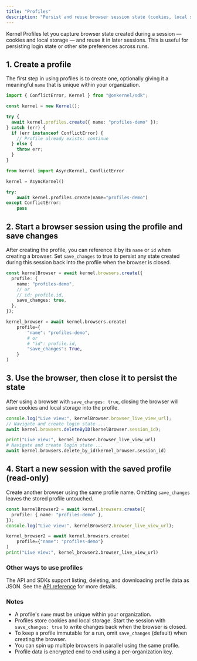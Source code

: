 ```yaml
---
title: "Profiles"
description: "Persist and reuse browser session state (cookies, local storage) across sessions"
---
```


Kernel Profiles let you capture browser state created during a session — cookies and local storage — and reuse it in later sessions. This is useful for persisting login state or other site preferences across runs.

## 1. Create a profile

The first step in using profiles is to create one, optionally giving it a meaningful `name` that is unique within your organization.

<CodeGroup>

```typescript Typescript/Javascript
import { ConflictError, Kernel } from "@onkernel/sdk";

const kernel = new Kernel();

try {
  await kernel.profiles.create({ name: "profiles-demo" });
} catch (err) {
  if (err instanceof ConflictError) {
    // Profile already exists; continue
  } else {
    throw err;
  }
}
```

```python Python
from kernel import AsyncKernel, ConflictError

kernel = AsyncKernel()

try:
    await kernel.profiles.create(name="profiles-demo")
except ConflictError:
    pass
```

</CodeGroup>

## 2. Start a browser session using the profile and save changes

After creating the profile, you can reference it by its `name` or `id` when creating a browser.
Set `save_changes` to true to persist any state created during this session back into the profile when the browser is closed.

<CodeGroup>

```typescript Typescript/Javascript
const kernelBrowser = await kernel.browsers.create({
  profile: {
    name: "profiles-demo",
    // or
    // id: profile.id,
    save_changes: true,
  },
});
```

```python Python
kernel_browser = await kernel.browsers.create(
    profile={
        "name": "profiles-demo",
        # or
        # "id": profile.id,
        "save_changes": True,
    }
)
```

</CodeGroup>

## 3. Use the browser, then close it to persist the state

After using a browser with `save_changes: true`, closing the browser will save cookies and local storage into the profile.

<CodeGroup>

```typescript Typescript/Javascript
console.log("Live view:", kernelBrowser.browser_live_view_url);
// Navigate and create login state ...
await kernel.browsers.deleteByID(kernelBrowser.session_id);
```

```python Python
print("Live view:", kernel_browser.browser_live_view_url)
# Navigate and create login state ...
await kernel.browsers.delete_by_id(kernel_browser.session_id)
```

</CodeGroup>

## 4. Start a new session with the saved profile (read-only)

Create another browser using the same profile name. Omitting `save_changes` leaves the stored profile untouched.

<CodeGroup>

```typescript Typescript/Javascript
const kernelBrowser2 = await kernel.browsers.create({
  profile: { name: "profiles-demo" },
});
console.log("Live view:", kernelBrowser2.browser_live_view_url);
```

```python Python
kernel_browser2 = await kernel.browsers.create(
    profile={"name": "profiles-demo"}
)
print("Live view:", kernel_browser2.browser_live_view_url)
```

</CodeGroup>

### Other ways to use profiles

The API and SDKs support listing, deleting, and downloading profile data as JSON. See the [API reference](/api-reference/profiles/list-profiles) for more details.

### Notes

- A profile's `name` must be unique within your organization.
- Profiles store cookies and local storage. Start the session with `save_changes: true` to write changes back when the browser is closed.
- To keep a profile immutable for a run, omit `save_changes` (default) when creating the browser.
- You can spin up multiple browsers in parallel using the same profile.
- Profile data is encrypted end to end using a per-organization key.
